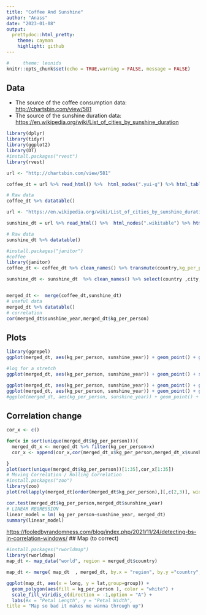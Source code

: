 ```yaml
---
title: "Coffee And Sunshine"
author: "Anass"
date: "2023-01-08"
output:
  prettydoc::html_pretty:
    theme: cayman 
    highlight: github
---
```


```r
#     theme: leonids 
knitr::opts_chunk$set(echo = TRUE,warning = FALSE, message = FALSE)
```



## Data
* The source of the coffee consumption data: [http://chartsbin.com/view/581 ](Coffee consumption, World Resources Institute)    
* The source of the sunshine duration data: [https://en.wikipedia.org/wiki/List_of_cities_by_sunshine_duration]() 


```r
library(dplyr)
library(tidyr)
library(ggplot2)
library(DT)
#install.packages("rvest")
library(rvest)

url <- "http://chartsbin.com/view/581"

coffee_dt = url %>% read_html() %>%  html_nodes(".yui-g") %>% html_table( fill = TRUE) %>% bind_rows()

# Raw data 
coffee_dt %>% datatable()
```


```r



url <- "https://en.wikipedia.org/wiki/List_of_cities_by_sunshine_duration"

sunshine_dt = url %>% read_html() %>%  html_nodes(".wikitable") %>% html_table( fill = TRUE) %>% bind_rows()

# Raw data
sunshine_dt %>% datatable()
```
```r
#install.packages("janitor")
#coffee
library(janitor) 
coffee_dt <- coffee_dt %>% clean_names() %>% transmute(country,kg_per_person = latest_available_kg_per_person_per_year) %>% filter(kg_per_person>0)

sunshine_dt <- sunshine_dt  %>% clean_names() %>% select(country ,city,year) %>% mutate(country= as.factor(country), year = as.numeric(sub(",", "", year, fixed = TRUE))) %>% group_by(country) %>% summarise(sunshine_year = mean(year), n_cities = n())


merged_dt <-  merge(coffee_dt,sunshine_dt)
# useful data
merged_dt %>% datatable()
# correlation
cor(merged_dt$sunshine_year,merged_dt$kg_per_person)
```

## Plots

```r
library(ggrepel)
ggplot(merged_dt, aes(kg_per_person, sunshine_year)) + geom_point() + geom_text_repel(aes(label=country)) 

#log for a stretch
ggplot(merged_dt, aes(kg_per_person, sunshine_year)) + geom_point() + scale_x_log10() + scale_y_log10() + geom_text_repel(aes(label=country)) 

ggplot(merged_dt, aes(kg_per_person, sunshine_year)) + geom_point() + geom_smooth()
ggplot(merged_dt, aes(kg_per_person, sunshine_year)) + geom_point() + geom_smooth(method = lm)
#ggplot(merged_dt, aes(kg_per_person, sunshine_year)) + geom_point() + scale_x_log10() + scale_y_log10() + geom_smooth()

```

## Correlation change


```r
cor_x <- c()

for(x in sort(unique(merged_dt$kg_per_person))){
  merged_dt_x <- merged_dt %>% filter(kg_per_person>x)
  cor_x <- append(cor_x,cor(merged_dt_x$kg_per_person,merged_dt_x$sunshine_year))

}
plot(sort(unique(merged_dt$kg_per_person))[1:35],cor_x[1:35])
# Moving Correlation / Rolling Correlation 
#install.packages("zoo")
library(zoo)
plot(rollapply(merged_dt[order(merged_dt$kg_per_person),][,c(2,3)], width=10, function(x) cor(x[,1],x[,2]), by.column=FALSE))

```
```r
cor.test(merged_dt$kg_per_person,merged_dt$sunshine_year)
# LINEAR REGRESSION
linear_model = lm( kg_per_person~sunshine_year, merged_dt) 
summary(linear_model)
```


[https://fooledbyrandomness.com/blog/index.php/2021/11/24/detecting-bs-in-correlation-windows/]() 
## Map (to correct)

```r
#install.packages("rworldmap")
library(rworldmap)
map_dt <- map_data("world", region = merged_dt$country) 

map_dt <- merge( map_dt  , merged_dt, by.x = "region", by.y ="country", all.x = TRUE)

ggplot(map_dt, aes(x = long, y = lat,group=group)) +
  geom_polygon(aes(fill = kg_per_person ), color = "white") +
  scale_fill_viridis_c(direction = -1,option = "A") +
  labs(#x = "Petal Length", y = "Petal Width",
title = "Map so bad it makes me wanna through up") 



```


